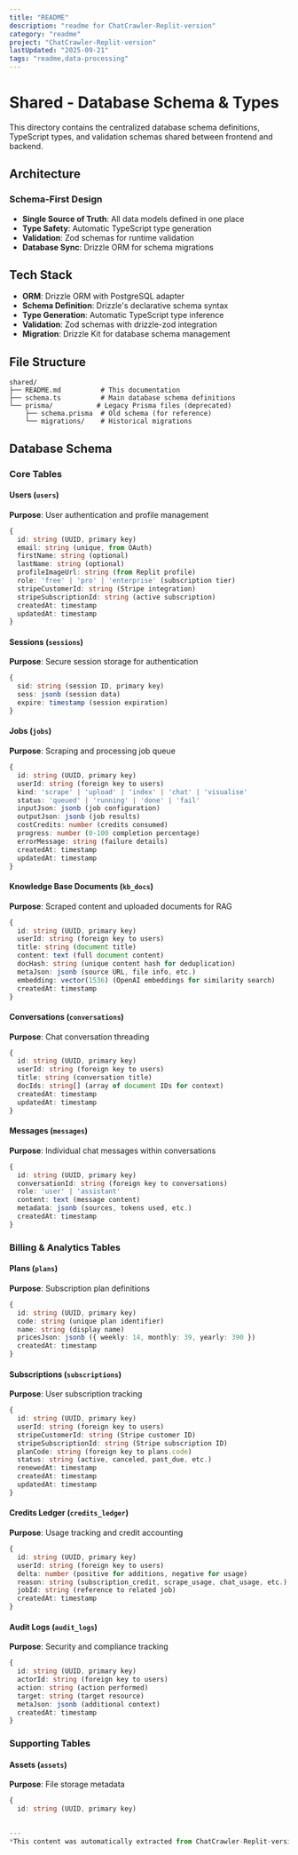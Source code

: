 ```yaml
---
title: "README"
description: "readme for ChatCrawler-Replit-version"
category: "readme"
project: "ChatCrawler-Replit-version"
lastUpdated: "2025-09-21"
tags: "readme,data-processing"
---
```


# Shared - Database Schema & Types

This directory contains the centralized database schema definitions, TypeScript types, and validation schemas shared between frontend and backend.

## Architecture

### Schema-First Design
- **Single Source of Truth**: All data models defined in one place
- **Type Safety**: Automatic TypeScript type generation
- **Validation**: Zod schemas for runtime validation
- **Database Sync**: Drizzle ORM for schema migrations

## Tech Stack

- **ORM**: Drizzle ORM with PostgreSQL adapter
- **Schema Definition**: Drizzle's declarative schema syntax
- **Type Generation**: Automatic TypeScript type inference
- **Validation**: Zod schemas with drizzle-zod integration
- **Migration**: Drizzle Kit for database schema management

## File Structure

```
shared/
├── README.md          # This documentation
├── schema.ts          # Main database schema definitions
└── prisma/           # Legacy Prisma files (deprecated)
    ├── schema.prisma  # Old schema (for reference)
    └── migrations/    # Historical migrations
```

## Database Schema

### Core Tables

#### Users (`users`)
**Purpose**: User authentication and profile management
```typescript
{
  id: string (UUID, primary key)
  email: string (unique, from OAuth)
  firstName: string (optional)
  lastName: string (optional) 
  profileImageUrl: string (from Replit profile)
  role: 'free' | 'pro' | 'enterprise' (subscription tier)
  stripeCustomerId: string (Stripe integration)
  stripeSubscriptionId: string (active subscription)
  createdAt: timestamp
  updatedAt: timestamp
}
```

#### Sessions (`sessions`) 
**Purpose**: Secure session storage for authentication
```typescript
{
  sid: string (session ID, primary key)
  sess: jsonb (session data)
  expire: timestamp (session expiration)
}
```

#### Jobs (`jobs`)
**Purpose**: Scraping and processing job queue
```typescript
{
  id: string (UUID, primary key)
  userId: string (foreign key to users)
  kind: 'scrape' | 'upload' | 'index' | 'chat' | 'visualise'
  status: 'queued' | 'running' | 'done' | 'fail'
  inputJson: jsonb (job configuration)
  outputJson: jsonb (job results)
  costCredits: number (credits consumed)
  progress: number (0-100 completion percentage)
  errorMessage: string (failure details)
  createdAt: timestamp
  updatedAt: timestamp
}
```

#### Knowledge Base Documents (`kb_docs`)
**Purpose**: Scraped content and uploaded documents for RAG
```typescript
{
  id: string (UUID, primary key)
  userId: string (foreign key to users)
  title: string (document title)
  content: text (full document content)
  docHash: string (unique content hash for deduplication)
  metaJson: jsonb (source URL, file info, etc.)
  embedding: vector(1536) (OpenAI embeddings for similarity search)
  createdAt: timestamp
}
```

#### Conversations (`conversations`)
**Purpose**: Chat conversation threading
```typescript
{
  id: string (UUID, primary key)  
  userId: string (foreign key to users)
  title: string (conversation title)
  docIds: string[] (array of document IDs for context)
  createdAt: timestamp
  updatedAt: timestamp
}
```

#### Messages (`messages`)
**Purpose**: Individual chat messages within conversations
```typescript
{
  id: string (UUID, primary key)
  conversationId: string (foreign key to conversations)
  role: 'user' | 'assistant'
  content: text (message content)
  metadata: jsonb (sources, tokens used, etc.)
  createdAt: timestamp
}
```

### Billing & Analytics Tables

#### Plans (`plans`)
**Purpose**: Subscription plan definitions
```typescript
{
  id: string (UUID, primary key)
  code: string (unique plan identifier)
  name: string (display name)
  pricesJson: jsonb ({ weekly: 14, monthly: 39, yearly: 390 })
  createdAt: timestamp
}
```

#### Subscriptions (`subscriptions`)
**Purpose**: User subscription tracking
```typescript
{
  id: string (UUID, primary key)
  userId: string (foreign key to users)
  stripeCustomerId: string (Stripe customer ID)
  stripeSubscriptionId: string (Stripe subscription ID)
  planCode: string (foreign key to plans.code)
  status: string (active, canceled, past_due, etc.)
  renewedAt: timestamp
  createdAt: timestamp
  updatedAt: timestamp
}
```

#### Credits Ledger (`credits_ledger`)
**Purpose**: Usage tracking and credit accounting
```typescript
{
  id: string (UUID, primary key)
  userId: string (foreign key to users)
  delta: number (positive for additions, negative for usage)
  reason: string (subscription_credit, scrape_usage, chat_usage, etc.)
  jobId: string (reference to related job)
  createdAt: timestamp
}
```

#### Audit Logs (`audit_logs`)
**Purpose**: Security and compliance tracking
```typescript
{
  id: string (UUID, primary key)
  actorId: string (foreign key to users)
  action: string (action performed)
  target: string (target resource)
  metaJson: jsonb (additional context)
  createdAt: timestamp
}
```

### Supporting Tables

#### Assets (`assets`)
**Purpose**: File storage metadata
```typescript
{
  id: string (UUID, primary key)
 

---
*This content was automatically extracted from ChatCrawler-Replit-version. For the most up-to-date information, refer to the source project.*

